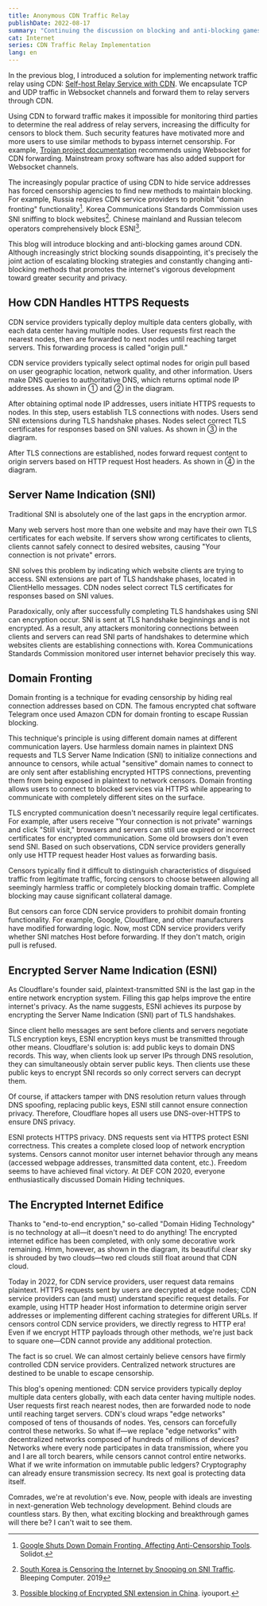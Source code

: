 ```yaml
---
title: Anonymous CDN Traffic Relay
publishDate: 2022-08-17
summary: "Continuing the discussion on blocking and anti-blocking games around edge networks."
cat: Internet
series: CDN Traffic Relay Implementation
lang: en
---
```


In the previous blog, I introduced a solution for implementing network traffic relay using CDN: [Self-host Relay Service with CDN](https://www.whexy.com/posts/relay_cdn). We encapsulate TCP and UDP traffic in Websocket channels and forward them to relay servers through CDN.

Using CDN to forward traffic makes it impossible for monitoring third parties to determine the real address of relay servers, increasing the difficulty for censors to block them. Such security features have motivated more and more users to use similar methods to bypass internet censorship. For example, [Trojan project documentation](https://p4gefau1t.github.io/trojan-go/advance/websocket/) recommends using Websocket for CDN forwarding. Mainstream proxy software has also added support for Websocket channels.

The increasingly popular practice of using CDN to hide service addresses has forced censorship agencies to find new methods to maintain blocking. For example, Russia requires CDN service providers to prohibit "domain fronting" functionality[^1]. Korea Communications Standards Commission uses SNI sniffing to block websites[^2]. Chinese mainland and Russian telecom operators comprehensively block ESNI[^3].

This blog will introduce blocking and anti-blocking games around CDN. Although increasingly strict blocking sounds disappointing, it's precisely the joint action of escalating blocking strategies and constantly changing anti-blocking methods that promotes the internet's vigorous development toward greater security and privacy.

## How CDN Handles HTTPS Requests

CDN service providers typically deploy multiple data centers globally, with each data center having multiple nodes. User requests first reach the nearest nodes, then are forwarded to next nodes until reaching target servers. This forwarding process is called "origin pull."

<Diagram
  src="images/relay_cdn/HTTPS.svg"
  alt="CDN processing HTTPS requests"
/>

CDN service providers typically select optimal nodes for origin pull based on user geographic location, network quality, and other information. Users make DNS queries to authoritative DNS, which returns optimal node IP addresses. As shown in ① and ② in the diagram.

After obtaining optimal node IP addresses, users initiate HTTPS requests to nodes. In this step, users establish TLS connections with nodes. Users send SNI extensions during TLS handshake phases. Nodes select correct TLS certificates for responses based on SNI values. As shown in ③ in the diagram.

After TLS connections are established, nodes forward request content to origin servers based on HTTP request Host headers. As shown in ④ in the diagram.

## Server Name Indication (SNI)

<Quote
  cite="Cloudflare Co-founder and CEO"
  subcite="Matthew Prince"
  url="https://www.theregister.com/2018/07/17/encrypted_server_names/">
  Traditional SNI is absolutely one of the last gaps in the encryption
  armor.
</Quote>

Many web servers host more than one website and may have their own TLS certificates for each website. If servers show wrong certificates to clients, clients cannot safely connect to desired websites, causing "Your connection is not private" errors.

SNI solves this problem by indicating which website clients are trying to access. SNI extensions are part of TLS handshake phases, located in ClientHello messages. CDN nodes select correct TLS certificates for responses based on SNI values.

Paradoxically, only after successfully completing TLS handshakes using SNI can encryption occur. SNI is sent at TLS handshake beginnings and is not encrypted. As a result, any attackers monitoring connections between clients and servers can read SNI parts of handshakes to determine which websites clients are establishing connections with. Korea Communications Standards Commission monitored user internet behavior precisely this way.

## Domain Fronting

Domain fronting is a technique for evading censorship by hiding real connection addresses based on CDN. The famous encrypted chat software Telegram once used Amazon CDN for domain fronting to escape Russian blocking.

<Diagram
  src="images/relay_cdn/Domain fronting.svg"
  alt="Domain fronting technique principle diagram"
/>

This technique's principle is using different domain names at different communication layers. Use harmless domain names in plaintext DNS requests and TLS Server Name Indication (SNI) to initialize connections and announce to censors, while actual "sensitive" domain names to connect to are only sent after establishing encrypted HTTPS connections, preventing them from being exposed in plaintext to network censors. Domain fronting allows users to connect to blocked services via HTTPS while appearing to communicate with completely different sites on the surface.

<Dialog>
  Why don't CDNs select origin servers based on SNI flags in TLS, but
  instead forward based on HTTP request header Host values?
</Dialog>

TLS encrypted communication doesn't necessarily require legal certificates. For example, after users receive "Your connection is not private" warnings and click "Still visit," browsers and servers can still use expired or incorrect certificates for encrypted communication. Some old browsers don't even send SNI. Based on such observations, CDN service providers generally only use HTTP request header Host values as forwarding basis.

Censors typically find it difficult to distinguish characteristics of disguised traffic from legitimate traffic, forcing censors to choose between allowing all seemingly harmless traffic or completely blocking domain traffic. Complete blocking may cause significant collateral damage.

But censors can force CDN service providers to prohibit domain fronting functionality. For example, Google, Cloudflare, and other manufacturers have modified forwarding logic. Now, most CDN service providers verify whether SNI matches Host before forwarding. If they don't match, origin pull is refused.

## Encrypted Server Name Indication (ESNI)

As Cloudflare's founder said, plaintext-transmitted SNI is the last gap in the entire network encryption system. Filling this gap helps improve the entire internet's privacy. As the name suggests, ESNI achieves its purpose by encrypting the Server Name Indication (SNI) part of TLS handshakes.

Since client hello messages are sent before clients and servers negotiate TLS encryption keys, ESNI encryption keys must be transmitted through other means. Cloudflare's solution is: add public keys to domain DNS records. This way, when clients look up server IPs through DNS resolution, they can simultaneously obtain server public keys. Then clients use these public keys to encrypt SNI records so only correct servers can decrypt them.

Of course, if attackers tamper with DNS resolution return values through DNS spoofing, replacing public keys, ESNI still cannot ensure connection privacy. Therefore, Cloudflare hopes all users use DNS-over-HTTPS to ensure DNS privacy.

ESNI protects HTTPS privacy. DNS requests sent via HTTPS protect ESNI correctness. This creates a complete closed loop of network encryption systems. Censors cannot monitor user internet behavior through any means (accessed webpage addresses, transmitted data content, etc.). Freedom seems to have achieved final victory. At DEF CON 2020, everyone enthusiastically discussed Domain Hiding techniques.

<Diagram
  src="images/relay_cdn/Domain Hiding.svg"
  alt="Domain hiding technique principle diagram"
/>

## The Encrypted Internet Edifice

Thanks to "end-to-end encryption," so-called "Domain Hiding Technology" is no technology at all—it doesn't need to do anything! The encrypted internet edifice has been completed, with only some decorative work remaining. Hmm, however, as shown in the diagram, its beautiful clear sky is shrouded by two clouds—two red clouds still float around that CDN cloud.

Today in 2022, for CDN service providers, user request data remains plaintext. HTTPS requests sent by users are decrypted at edge nodes; CDN service providers can (and must) understand specific request details. For example, using HTTP header Host information to determine origin server addresses or implementing different caching strategies for different URLs. If censors control CDN service providers, we directly regress to HTTP era! Even if we encrypt HTTP payloads through other methods, we're just back to square one—CDN cannot provide any additional protection.

The fact is so cruel. We can almost certainly believe censors have firmly controlled CDN service providers. Centralized network structures are destined to be unable to escape censorship.

This blog's opening mentioned: CDN service providers typically deploy multiple data centers globally, with each data center having multiple nodes. User requests first reach nearest nodes, then are forwarded node to node until reaching target servers. CDN's cloud wraps "edge networks" composed of tens of thousands of nodes. Yes, censors can forcefully control these networks. So what if—we replace "edge networks" with decentralized networks composed of hundreds of millions of devices? Networks where every node participates in data transmission, where you and I are all torch bearers, while censors cannot control entire networks. What if we write information on immutable public ledgers? Cryptography can already ensure transmission secrecy. Its next goal is protecting data itself.

Comrades, we're at revolution's eve. Now, people with ideals are investing in next-generation Web technology development. Behind clouds are countless stars. By then, what exciting blocking and breakthrough games will there be? I can't wait to see them.

[^1]: [Google Shuts Down Domain Fronting, Affecting Anti-Censorship Tools](https://www.solidot.org/story?sid=56211). Solidot.

[^2]: [South Korea is Censoring the Internet by Snooping on SNI Traffic](https://www.bleepingcomputer.com/news/security/south-korea-is-censoring-the-internet-by-snooping-on-sni-traffic/). Bleeping Computer. 2019

[^3]: [Possible blocking of Encrypted SNI extension in China](https://web.archive.org/web/20200801221253/https://mailarchive.ietf.org/arch/msg/tls/YzT5LjLJ_6WWhdnU2wVsKNKR6_I/). iyouport.
